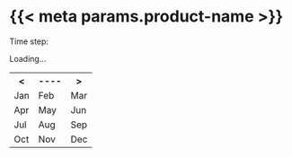 # {{< meta params.product-name >}}

::: {.callout-warning .elevation-warning style="display: none"}
Testing showing and hiding the warning box. Eventually this will read - The previously selected elevation is not available with the requested visualisation.
:::

::: {#block-eatlas-ncanimate2-eatlas-ncanimate2-1 .block .block-eatlas-ncanimate2 .column-screen-inset}

::: {.content}

```{=html}
<div class="eatlas_ncanimate2_block" productid="{{< meta params.product-id >}}" blockname="{{< meta params.block-name >}}">
    <div class="tabs">
        <span class="label">Time step:</span>
        <ul></ul>
    </div>
    <div class="message-container">
        <span class="text">Loading...</span>
    </div>
    <div class="image-container" style="text-align: center; display: none;">
        <img src="">
    </div>
    <div class="video-container" style="text-align: center; display: none;">
        <video width="1300" height="600" controls="">
            <source class="video_mp4" src="" type="video/mp4">
            <div class="no-video-support-message">
                <span class="text">Your browser does not support the video tag.</span>
            </div>
        </video>
        <div class="video-warning">
            <span class="warning-label">WARNING</span>: This video may contain flashing patterns which may not be suitable for people with photosensitive epilepsy.
        </div>
    </div>
    <div class="playerTools">
        <div class="navigationBlock">
            <div class="navigation" style="display: none;">
                <span class="label">Skip frames</span>
                <button class="previousFrame">&lt;</button>
                <button class="nextFrame">&gt;</button>
            </div>
        </div>
        <div class="elevation" style="display: none;">
            <label for="depth_bid_1">Elevation: </label>
            <select id="depth_bid_1"></select>
        </div>
        <div class="downloads" style="display: none;">
            <span class="label">Download</span>
            <ul>
                <li class="mp4"><a href="">mp4</a></li>
                <li class="wmv"><a href="">wmv</a></li>
                <li class="zip"><a href="">zip</a></li>
                <li class="png"><a href="">png</a></li>
                <li class="svg"><a href="">svg</a></li>
                <li class="pdf"><a href="">pdf</a></li>
            </ul>
        </div>
    </div>
    <div class="controls">
        <canvas class="regionCanvas" mapurl="https://maps.eatlas.org.au/maps/ea/wms?SERVICE=WMS&amp;VERSION=1.1.1&amp;REQUEST=GetMap&amp;FORMAT=image%2Fpng&amp;TRANSPARENT=true&amp;LAYERS=ea%3AGBR_GBRMPA_GBR-features,ea%3AGBR_e-Atlas-GBRMPA_GBRMP-bounds_Ocean-bounds,ea%3AGBR_NERP-TE-13-1_eAtlas_NRM-Regions-GBRMP-2012&amp;STYLES=GBR-features_Outlook,Polygon_Outline-Red,GBR_NRM-Regions-GBRMP_Mainland-border&amp;SRS=EPSG%3A4326&amp;WIDTH=${WIDTH}&amp;HEIGHT=${HEIGHT}&amp;BBOX=${WEST},${SOUTH},${EAST},${NORTH}" mapwidth="" mapheight=""></canvas>
        <div class="regionList"></div>
        <div class="calendar">
            <table class="date-selector">
                <tbody>
                    <tr class="year-selector">
                        <th class="year_previous text-selection-disabled"><a>&lt;</a></th>
                        <th class="year"><span>----</span></th>
                        <th class="year_next text-selection-disabled"><a>&gt;</a></th>
                    </tr>
                    <tr>
                        <td class="month_1"><a>Jan</a></td>
                        <td class="month_2"><a>Feb</a></td>
                        <td class="month_3"><a>Mar</a></td>
                    </tr>
                    <tr>
                        <td class="month_4"><a>Apr</a></td>
                        <td class="month_5"><a>May</a></td>
                        <td class="month_6"><a>Jun</a></td>
                    </tr>
                    <tr>
                        <td class="month_7"><a>Jul</a></td>
                        <td class="month_8"><a>Aug</a></td>
                        <td class="month_9"><a>Sep</a></td>
                    </tr>
                    <tr>
                        <td class="month_10"><a>Oct</a></td>
                        <td class="month_11"><a>Nov</a></td>
                        <td class="month_12"><a>Dec</a></td>
                    </tr>
                </tbody>
            </table>
        </div>
    </div>
</div>
```

:::

:::
<br>
